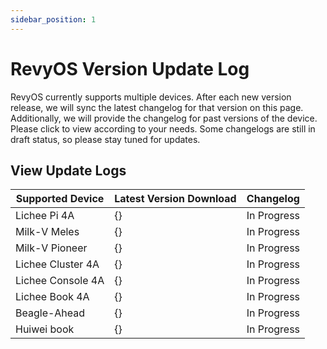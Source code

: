 ```yaml
---
sidebar_position: 1
---
```



# RevyOS Version Update Log

RevyOS currently supports multiple devices. After each new version release, we will sync the latest changelog for that version on this page. Additionally, we will provide the changelog for past versions of the device. Please click to view according to your needs. Some changelogs are still in draft status, so please stay tuned for updates.

## View Update Logs



| Supported Device      | Latest Version Download | Changelog       |
| --------------------- | ----------------------- | ---------------- |
| Lichee Pi 4A      | {<DownloadLink device="Lichee Pi 4A" />}       | In Progress |
| Milk-V Meles      | {<DownloadLink device="Milk-V Meles" />}       | In Progress |
| Milk-V Pioneer    | {<DownloadLink device="Milk-V Pioneer" />}     | In Progress |
| Lichee Cluster 4A | {<DownloadLink device="Lichee Cluster 4A" />}  | In Progress |
| Lichee Console 4A | {<DownloadLink device="Lichee Console 4A" />}  | In Progress |
| Lichee Book 4A    | {<DownloadLink device="Lichee Book 4A" />}     | In Progress |
| Beagle-Ahead      | {<DownloadLink device="Beagle-Ahead" />}       | In Progress |
| Huiwei book       | {<DownloadLink device="Huiwei book" />}        | In Progress |
